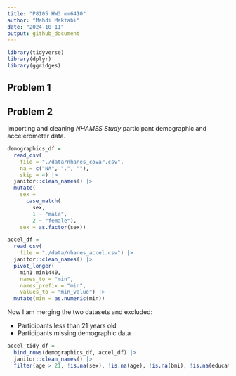 ```yaml
---
title: "P8105 HW3 mm6410"
author: "Mahdi Maktabi"
date: "2024-10-11"
output: github_document
---
```


```r
library(tidyverse)
library(dplyr)
library(ggridges)
```

## Problem 1





## Problem 2

Importing and cleaning *NHAMES Study* participant demographic and accelerometer data.

```r
demographics_df = 
  read_csv(
    file = "./data/nhanes_covar.csv",
    na = c("NA", ".", ""),
    skip = 4) |> 
  janitor::clean_names() |> 
  mutate(
    sex =
      case_match(
        sex,
        1 ~ "male",
        2 ~ "female"),
    sex = as.factor(sex))

accel_df =
  read_csv(
    file = "./data/nhanes_accel.csv") |> 
  janitor::clean_names() |> 
  pivot_longer(
    min1:min1440,
    names_to = "min",
    names_prefix = "min",
    values_to = "min_value") |> 
  mutate(min = as.numeric(min))
```

Now I am merging the two datasets and excluded:

* Participants less than 21 years old
* Participants missing demographic data

```r
accel_tidy_df =
  bind_rows(demographics_df, accel_df) |> 
  janitor::clean_names() |>
  filter(age > 21, !is.na(sex), !is.na(age), !is.na(bmi), !is.na(education))
```

